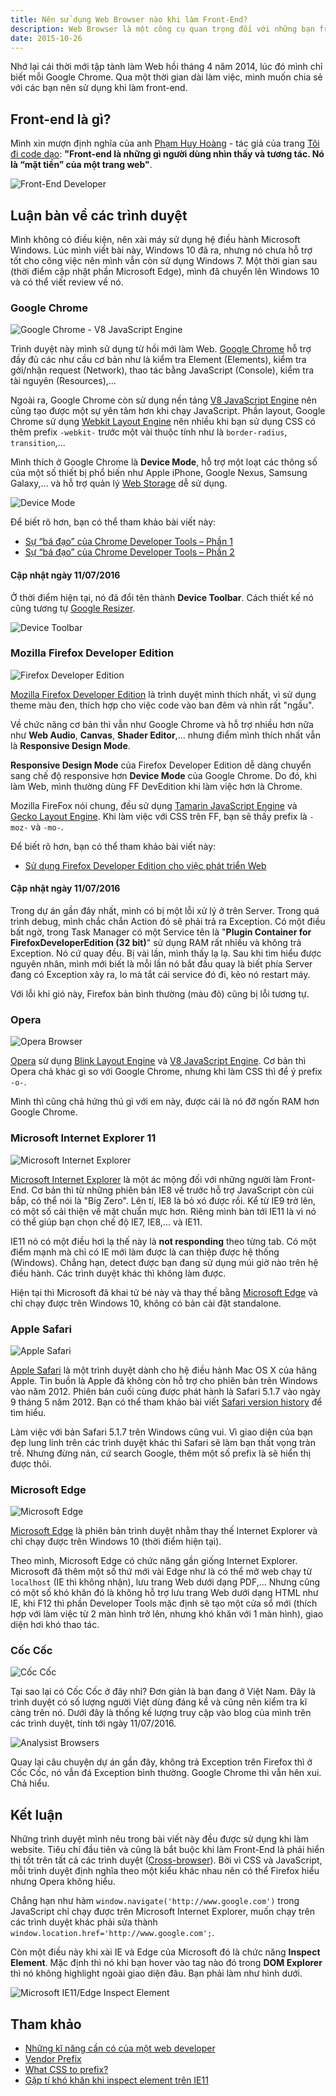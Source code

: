 ```yaml
---
title: Nên sử dụng Web Browser nào khi làm Front-End?
description: Web Browser là một công cụ quan trọng đối với những bạn front-end developer. Mình chia sẻ nên sử dụng web browser nào khi làm front-end. Điều này, mình rút ra được trong quá trình làm việc.
date: 2015-10-26
---
```


Nhớ lại cái thời mới tập tành làm Web hồi tháng 4 năm 2014, lúc đó mình chỉ biết mỗi Google Chrome. Qua một thời gian dài làm việc, mình muốn chia sẻ với các bạn nên sử dụng khi làm front-end.

## Front-end là gì?

Mình xin mượn định nghĩa của anh [Phạm Huy Hoàng](https://toidicodedao.wordpress.com/about/) - tác giả của trang [Tôi đi code dạo](https://toidicodedao.wordpress.com): **"Front-end là những gì người dùng nhìn thấy và tương tác. Nó là “mặt tiền” của một trang web"**.

![Front-End Developer](../../assets/tutorials/nen-su-dung-web-browser-nao-khi-lam-front-end/frontend.jpg)

## Luận bàn về các trình duyệt

Mình không có điều kiện, nên xài máy sử dụng hệ điều hành Microsoft Windows. Lúc mình viết bài này, Windows 10 đã ra, nhưng nó chưa hỗ trợ tốt cho công việc nên mình vẫn còn sử dụng Windows 7. Một thời gian sau (thời điểm cập nhật phần Microsoft Edge), mình đã chuyển lên Windows 10 và có thể viết review về nó.

### Google Chrome

![Google Chrome - V8 JavaScript Engine](../../assets/tutorials/nen-su-dung-web-browser-nao-khi-lam-front-end/Chrome-V8.png)

Trình duyệt này mình sử dụng từ hồi mới làm Web. [Google Chrome](https://en.wikipedia.org/wiki/Google_Chrome) hỗ trợ đầy đủ các như cầu cơ bản như là kiểm tra Element (Elements), kiểm tra gởi/nhận request (Network), thao tác bằng JavaScript (Console), kiểm tra tài nguyên (Resources),...

Ngoài ra, Google Chrome còn sử dụng nền tảng [V8 JavaScript Engine](<https://en.wikipedia.org/wiki/V8_(JavaScript_engine)>) nên cũng tạo được một sự yên tâm hơn khi chạy JavaScript. Phần layout, Google Chrome sử dụng [Webkit Layout Engine](https://en.wikipedia.org/wiki/WebKit) nên nhiều khi bạn sử dụng CSS có thêm prefix `-webkit-` trước một vài thuộc tính như là `border-radius`, `transition`,...

Mình thích ở Google Chrome là **Device Mode**, hỗ trợ một loạt các thông số của một số thiết bị phổ biến như Apple iPhone, Google Nexus, Samsung Galaxy,... và hỗ trợ quản lý [Web Storage](http://www.w3.org/TR/webstorage/) dễ sử dụng.

![Device Mode](../../assets/tutorials/nen-su-dung-web-browser-nao-khi-lam-front-end/chrome-devices.png)

Để biết rõ hơn, bạn có thể tham khảo bài viết này:

- [Sự “bá đạo” của Chrome Developer Tools – Phần 1](https://toidicodedao.wordpress.com/2015/10/08/su-ba-dao-cua-chrome-developer-tools-phan-1/)
- [Sự “bá đạo” của Chrome Developer Tools – Phần 2](https://toidicodedao.wordpress.com/2015/10/13/su-ba-dao-cua-chrome-developer-tools-phan-2/)

#### Cập nhật ngày 11/07/2016

Ở thời điểm hiện tại, nó đã đổi tên thành **Device Toolbar**. Cách thiết kế nó cũng tương tự [Google Resizer](http://design.google.com/resizer/).

![Device Toolbar](../../assets/tutorials/nen-su-dung-web-browser-nao-khi-lam-front-end/device-toolbar.png)

### Mozilla Firefox Developer Edition

![Firefox Developer Edition](../../assets/tutorials/nen-su-dung-web-browser-nao-khi-lam-front-end/DevEdition.png)

[Mozilla Firefox Developer Edition](https://www.mozilla.org/en-US/firefox/developer/) là trình duyệt mình thích nhất, vì sử dụng theme màu đen, thích hợp cho việc code vào ban đêm và nhìn rất "ngầu".

Về chức năng cơ bản thì vẫn như Google Chrome và hỗ trợ nhiều hơn nữa như **Web Audio**, **Canvas**, **Shader Editor**,... nhưng điểm mình thích nhất vẫn là **Responsive Design Mode**.

**Responsive Design Mode** của Firefox Developer Edition dễ dàng chuyển sang chế độ responsive hơn **Device Mode** của Google Chrome. Do đó, khi làm Web, mình thường dùng FF DevEdition khi làm việc hơn là Chrome.

Mozilla FireFox nói chung, đều sử dụng [Tamarin JavaScript Engine](<https://en.wikipedia.org/wiki/Tamarin_(software)>) và [Gecko Layout Engine](<https://en.wikipedia.org/wiki/Gecko_(software)>). Khi làm việc với CSS trên FF, bạn sẽ thấy prefix là `-moz-` và `-mo-`.

Để biết rõ hơn, bạn có thể tham khảo bài viết này:

- [Sử dụng Firefox Developer Edition cho việc phát triển Web](http://code.tutsplus.com/vi/tutorials/using-firefox-developer-edition-for-web-development--cms-23793)

#### Cập nhật ngày 11/07/2016

Trong dự án gần đây nhất, mình có bị một lỗi xử lý ở trên Server. Trong quá trình debug, mình chắc chắn Action đó sẽ phải trả ra Exception. Có một điều bất ngờ, trong Task Manager có một Service tên là "**Plugin Container for FirefoxDeveloperEdition (32 bit)**" sử dụng RAM rất nhiều và không trả Exception. Nó cứ quay đều. Bị vài lần, mình thấy lạ lạ. Sau khi tìm hiểu được nguyên nhân, mình mới biết là mỗi lần nó bắt đầu quay là biết phía Server đang có Exception xảy ra, lo mà tắt cái service đó đi, kẻo nó restart máy.

Với lỗi khỉ gió này, Firefox bản bình thường (màu đỏ) cũng bị lỗi tương tự.

### Opera

![Opera Browser](../../assets/tutorials/nen-su-dung-web-browser-nao-khi-lam-front-end/opera.jpg)

[Opera](http://www.opera.com) sử dụng [Blink Layout Engine](<https://en.wikipedia.org/wiki/Blink_(web_engine)>) và [V8 JavaScript Engine](<https://en.wikipedia.org/wiki/V8_(JavaScript_engine)>). Cơ bản thì Opera chả khác gì so với Google Chrome, nhưng khi làm CSS thì để ý prefix `-o-`.

Mình thì cũng chả hứng thú gì với em này, được cái là nó đỡ ngốn RAM hơn Google Chrome.

### Microsoft Internet Explorer 11

![Microsoft Internet Explorer](../../assets/tutorials/nen-su-dung-web-browser-nao-khi-lam-front-end/ie.png)

[Microsoft Internet Explorer](https://en.wikipedia.org/wiki/Internet_Explorer) là một ác mộng đối với những người làm Front-End. Cơ bản thì từ những phiên bản IE8 về trước hỗ trợ JavaScript còn cùi bắp, có thể nói là "Big Zero". Lên tí, IE8 là bỏ xó được rồi. Kể từ IE9 trở lên, có một số cải thiện về mặt chuẩn mực hơn. Riêng mình bàn tới IE11 là vì nó có thể giúp bạn chọn chế độ IE7, IE8,... và IE11.

IE11 nó có một điều hơi lạ thế này là **not responding** theo từng tab. Có một điểm mạnh mà chỉ có IE mới làm được là can thiệp được hệ thống (Windows). Chẳng hạn, detect được bạn đang sử dụng múi giờ nào trên hệ điều hành. Các trình duyệt khác thì không làm được.

Hiện tại thì Microsoft đã khai tử bé này và thay thế bằng [Microsoft Edge](https://en.wikipedia.org/wiki/Microsoft_Edge) và chỉ chạy được trên Windows 10, không có bản cài đặt standalone.

### Apple Safari

![Apple Safari](../../assets/tutorials/nen-su-dung-web-browser-nao-khi-lam-front-end/safari.png)

[Apple Safari](<https://en.wikipedia.org/wiki/Safari_(web_browser)>) là một trình duyệt dành cho hệ điều hành Mac OS X của hãng Apple. Tin buồn là Apple đã không còn hỗ trợ cho phiên bản trên Windows vào năm 2012. Phiên bản cuối cùng được phát hành là Safari 5.1.7 vào ngày 9 tháng 5 năm 2012. Bạn có thể tham khảo bài viết [Safari version history](https://en.wikipedia.org/wiki/Safari_version_history) để tìm hiểu.

Làm việc với bản Safari 5.1.7 trên Windows cũng vui. Vì giao diện của bạn đẹp lung linh trên các trình duyệt khác thì Safari sẽ làm bạn thất vọng tràn trề. Nhưng đừng nản, cứ search Google, thêm một số prefix là sẽ hiển thị được thôi.

### Microsoft Edge

![Microsoft Edge](../../assets/tutorials/nen-su-dung-web-browser-nao-khi-lam-front-end/edge.png)

[Microsoft Edge](https://en.wikipedia.org/wiki/Microsoft_Edge) là phiên bản trình duyệt nhằm thay thế Internet Explorer và chỉ chạy được trên Windows 10 (thời điểm hiện tại).

Theo mình, Microsoft Edge có chức năng gần giống Internet Explorer. Microsoft đã thêm một số thứ mới vài Edge như là có thể mở web chạy từ `localhost` (IE thì không nhận), lưu trang Web dưới dạng PDF,... Nhưng cũng có một số khó khăn đó là không hỗ trợ lưu trang Web dưới dạng HTML như IE, khi F12 thì phần Developer Tools mặc định sẽ tạo một cửa sổ mới (thích hợp với làm việc từ 2 màn hình trở lên, nhưng khó khăn với 1 màn hình), giao diện hơi khó thao tác.

### Cốc Cốc

![Cốc Cốc](../../assets/tutorials/nen-su-dung-web-browser-nao-khi-lam-front-end/coccoc.png)

Tại sao lại có Cốc Cốc ở đây nhỉ? Đơn giản là bạn đang ở Việt Nam. Đây là trình duyệt có số lượng người Việt dùng đáng kể và cũng nên kiểm tra kĩ càng trên nó. Dưới đây là thống kế lượng truy cập vào blog của mình trên các trình duyệt, tính tới ngày 11/07/2016.

![Analysist Browsers](../../assets/tutorials/nen-su-dung-web-browser-nao-khi-lam-front-end/analysist-browsers.png)

Quay lại câu chuyện dự án gần đây, không trả Exception trên Firefox thì ở Cốc Cốc, nó vẫn đá Exception bình thường. Google Chrome thì vẫn hên xui. Chả hiểu.

## Kết luận

Những trình duyệt mình nêu trong bài viết này đều được sử dụng khi làm website. Tiêu chí đầu tiên và cũng là bắt buộc khi làm Front-End là phải hiển thị tốt trên tất cả các trình duyệt ([Cross-browser](https://en.wikipedia.org/wiki/Cross-browser)). Bởi vì CSS và JavaScript, mỗi trình duyệt định nghĩa theo một kiểu khác nhau nên có thể Firefox hiểu nhưng Opera không hiểu.

Chẳng hạn như hàm `window.navigate('http://www.google.com')` trong JavaScript chỉ chạy được trên Microsoft Internet Explorer, muốn chạy trên các trình duyệt khác phải sửa thành `window.location.href='http://www.google.com';`.

Còn một điều này khi xài IE và Edge của Microsoft đó là chức năng **Inspect Element**. Mặc định thì nó khi bạn hover vào tag nào đó trong **DOM Explorer** thì nó không highlight ngoài giao diện đâu. Bạn phải làm như hình dưới.

![Microsoft IE11/Edge Inspect Element](../../assets/tutorials/nen-su-dung-web-browser-nao-khi-lam-front-end/inspect-element.png)

## Tham khảo

- [Những kĩ năng cần có của một web developer](https://toidicodedao.wordpress.com/2015/08/18/nhung-ki-nang-can-co-cua-mot-web-developer/)
- [Vendor Prefix](https://developer.mozilla.org/en-US/docs/Glossary/Vendor_Prefix)
- [What CSS to prefix?](http://shouldiprefix.com)
- [Gặp tí khó khăn khi inspect element trên IE11](http://daynhauhoc.com/t/gap-ti-kho-khan-khi-inspect-element-tren-ie11/11612/2)
